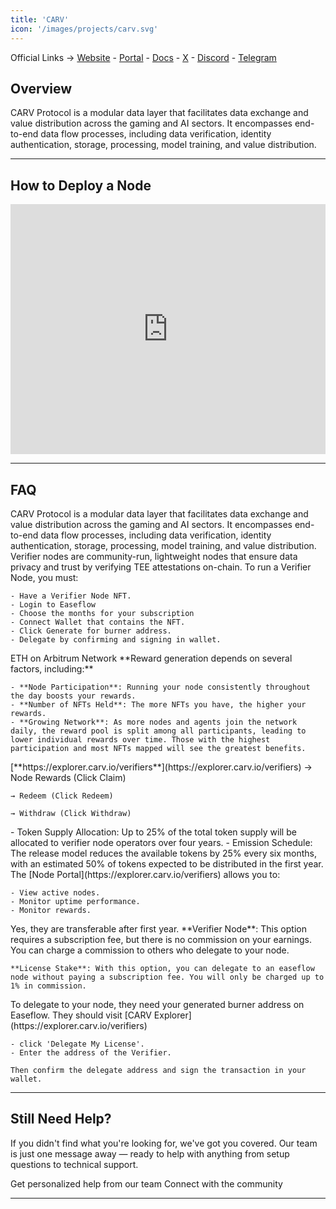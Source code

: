 ```yaml
---
title: 'CARV'
icon: '/images/projects/carv.svg'
---
```


Official Links → [Website](https://carv.io/) - [Portal](https://explorer.carv.io/verifiers) - [Docs](https://docs.carv.io/) - [X](https://x.com/carv_official) - [Discord](https://discord.com/invite/carv) - [Telegram](https://t.me/carv_official_global)

## Overview

CARV Protocol is a modular data layer that facilitates data exchange and value distribution across the gaming and AI sectors. It encompasses end-to-end data flow processes, including data verification, identity authentication, storage, processing, model training, and value distribution.

---
## How to Deploy a Node
<Frame caption="">
  <iframe 
    width="100%" 
    height="400" 
    src="https://www.youtube.com/embed/cIYgRa5wrN0" 
    title="CARV Verifier Node" 
    frameBorder="0" 
    allow="accelerometer; autoplay; clipboard-write; encrypted-media; gyroscope; picture-in-picture" 
    allowFullScreen>
  </iframe>
</Frame>

---

## FAQ
<AccordionGroup>
  <Accordion title="What is CARV Protocol?">
    CARV Protocol is a modular data layer that facilitates data exchange and value distribution across the gaming and AI sectors. It encompasses end-to-end data flow processes, including data verification, identity authentication, storage, processing, model training, and value distribution.
  </Accordion>
  
  <Accordion title="What are Verifier Nodes?">
    Verifier nodes are community-run, lightweight nodes that ensure data privacy and trust by verifying TEE attestations on-chain.
  </Accordion>
  
  <Accordion title="How to setup and run Verifier Nodes?">
    To run a Verifier Node, you must:
    
    - Have a Verifier Node NFT.
    - Login to Easeflow
    - Choose the months for your subscription
    - Connect Wallet that contains the NFT.
    - Click Generate for burner address.
    - Delegate by confirming and signing in wallet.
  </Accordion>
  
  <Accordion title="On what chain is the project running?">
    ETH on Arbitrum Network
  </Accordion>
  
  <Accordion title="How to earn rewards?">
    **Reward generation depends on several factors, including:**
    
    - **Node Participation**: Running your node consistently throughout the day boosts your rewards.
    - **Number of NFTs Held**: The more NFTs you have, the higher your rewards.
    - **Growing Network**: As more nodes and agents join the network daily, the reward pool is split among all participants, leading to lower individual rewards over time. Those with the highest participation and most NFTs mapped will see the greatest benefits.
  </Accordion>
  
  <Accordion title="How do I claim rewards?">
    [**https://explorer.carv.io/verifiers**](https://explorer.carv.io/verifiers) → Node Rewards (Click Claim)
    
    → Redeem (Click Redeem)
    
    → Withdraw (Click Withdraw)
  </Accordion>
  
  <Accordion title="How is the vesting schedule structured?">
    - Token Supply Allocation: Up to 25% of the total token supply will be allocated to verifier node operators over four years.
    - Emission Schedule: The release model reduces the available tokens by 25% every six months, with an estimated 50% of tokens expected to be distributed in the first year.
  </Accordion>
  
  <Accordion title="Where can I monitor my node?">
    The [Node Portal](https://explorer.carv.io/verifiers) allows you to:
    
    - View active nodes.
    - Monitor uptime performance.
    - Monitor rewards.
  </Accordion>
  
  <Accordion title="Are the NFTs for the Verifier nodes transferable? If yes, after how long?">
    Yes, they are transferable after first year.
  </Accordion>
  
  <Accordion title="What's the difference between CARV Verifier Node and CARV License Stake?">
    **Verifier Node**: This option requires a subscription fee, but there is no commission on your earnings. You can charge a commission to others who delegate to your node.
    
    **License Stake**: With this option, you can delegate to an easeflow node without paying a subscription fee. You will only be charged up to 1% in commission.
  </Accordion>
  
  <Accordion title="How can others delegate to your node?">
    To delegate to your node, they need your generated burner address on Easeflow. They should visit [CARV Explorer](https://explorer.carv.io/verifiers)
    
    - click 'Delegate My License'.
    - Enter the address of the Verifier.
    
    Then confirm the delegate address and sign the transaction in your wallet.
  </Accordion>
</AccordionGroup>

---

## Still Need Help?

If you didn't find what you're looking for, we've got you covered. Our team is just one message away — ready to help with anything from setup questions to technical support.

<CardGroup cols={2}>
  <Card title="Open Support Ticket" icon="rectangle-stack" href="https://discord.com/channels/1217243890352914552/1220638161407836241">
    Get personalized help from our team
  </Card>
  <Card title="Join Discord" icon="message-circle" href="https://discord.com/invite/JDkD4EaqcZ">
    Connect with the community
  </Card>
</CardGroup>

--- 